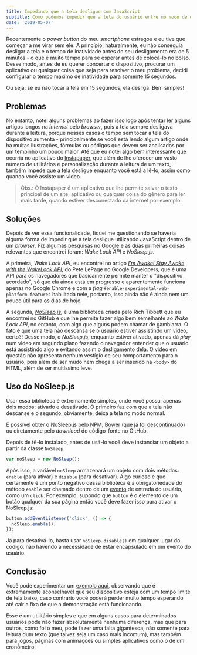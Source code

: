 ```yaml
---
title: Impedindo que a tela desligue com JavaScript
subtitle: Como podemos impedir que a tela do usuário entre no modo de descanso
date: '2019-05-07'
---
```


Recentemente o *power button* do meu *smartphone* estragou e eu tive que começar a me virar sem ele. A princípio, naturalmente, eu não conseguia desligar a tela e o tempo de inatividade antes do seu desligamento era de 5 minutos - o que é muito tempo para se esperar antes de colocá-lo no bolso. Desse modo, antes de eu querer concertar o dispositivo, procurar um aplicativo ou qualquer coisa que seja para resolver o meu problema, decidi configurar o tempo máximo de inatividade para somente 15 segundos.

Ou seja: se eu não tocar a tela em 15 segundos, ela desliga. Bem simples!

## Problemas

No entanto, notei alguns problemas ao fazer isso logo após tentar ler alguns artigos longos na *internet* pelo *browser*, pois a tela sempre desligava durante a leitura, porque nesses casos o tempo sem tocar a tela do dispositivo aumenta - principalmente se você está lendo algum artigo onde há muitas ilustrações, fórmulas ou códigos que devem ser analisados por um tempinho um pouco maior.
Até que eu notei algo bem interessante que ocorria no aplicativo do [Instapaper](https://www.instapaper.com/), que além de lhe oferecer um vasto número de utilitários e personalização durante a leitura de um texto, também impede que a tela desligue enquanto você está a lê-lo, assim como quando você assiste um video.

> Obs.: O Instapaper é um aplicativo que lhe permite salvar o texto principal de um site, aplicativo ou qualquer coisa do gênero para ler mais tarde, quando estiver desconectado da internet por exemplo.

## Soluções

Depois de ver essa funcionalidade, fiquei me questionando se haveria alguma forma de impedir que a tela desligue utilizando JavaScript dentro de um *browser*. Fiz algumas pesquisas no Google e as duas primeiras coisas relevantes que encontrei foram: *Wake Lock API* e *NoSleep.js*.

A primeira, *Wake Lock API*, eu encontrei no artigo [*I’m Awake! Stay Awake with the WakeLock API*](https://developers.google.com/web/updates/2018/12/wakelock), do Pete LePage no Google Developers, que é uma API para os navegadores que basicamente permite manter o "dispositivo acordado", só que ela ainda está em progresso e aparentemente funciona apenas no Google Chrome e com a *flag* `#enable-experimental-web-platform-features` habilitada nele, portanto, isso ainda não é ainda nem um pouco útil para os dias de hoje.

A segunda, [*NoSleep.js*](https://github.com/richtr/NoSleep.js), é uma biblioteca criada pelo Rich Tibbett que eu encontrei no GitHub e que lhe permite fazer algo bem semelhante ao *Wake Lock API*, no entanto, com algo que alguns podem chamar de gambiarra. O fato é que uma tela não descansa se o usuário estiver assistindo um vídeo, certo?! Desse modo, o *NoSleep.js*, enquanto estiver ativado, apenas dá *play* num video em segundo plano fazendo o navegador entender que o usuário está assistindo algo e evitando assim o desligamento dela. O video em questão não apresenta nenhum vestígio de seu comportamento para o usuário, pois além de ser mudo nem chega a ser inserido na `<body>` do HTML, além de ser muitíssimo leve.

## Uso do NoSleep.js

Usar essa biblioteca é extremamente simples, onde você possui apenas dois modos: ativado e desativado. O primeiro faz com que a tela não descanse e o segundo, obviamente, deixa a tela no modo normal.

É possível obter o NoSleep.js pelo [NPM](https://www.npmjs.com/), [Bower](https://bower.io/) (que já [foi descontinuado](https://snyk.io/blog/bower-is-dead/)) ou diretamente pelo *download* do código-fonte no GitHub.

Depois de tê-lo instalado, antes de usá-lo você deve instanciar um objeto a partir da classe  `NoSleep`.

```javascript
var noSleep = new NoSleep();
```

Após isso, a variável `noSleep` armazenará um objeto com dois métodos: `enable` (para ativar) e `disable` (para desativar). Algo curioso e que certamente é um ponto negativo dessa biblioteca é a obrigatoriedade do método `enable` ser chamado dentro de um [evento](https://www.w3schools.com/jsref/dom_obj_event.asp) de entrada do usuário, como um `click`. Por exemplo, supondo que `button` é o elemento de um botão qualquer da sua página então você deve fazer isso para ativar o NoSleep.js:

```javascript
button.addEventListener('click', () => {
  noSleep.enable();
});
```

Já para desativá-lo, basta usar `noSleep.disable()` em qualquer lugar do código, não havendo a necessidade de estar encapsulado em um evento do usuário.

## Conclusão

Você pode experimentar um [exemplo aqui](https://theuves-demos.github.io/no-sleep-demo/), observando que é extremamente aconselhável que seu dispositivo esteja com um tempo limite de tela baixo, caso contrário você poderá perder muito tempo esperando até cair a fixa de que a demonstração está funcionando.

Esse é um utilitário simples e que em alguns casos para determinados usuários pode não fazer absolutamente nenhuma diferença, mas que para outros, como foi o meu, pode fazer uma falta gigantesca, não somente para leitura dum texto (que talvez seja um caso mais incomum), mas também para jogos, páginas com animações ou simples aplicativos como o de um cronômetro.